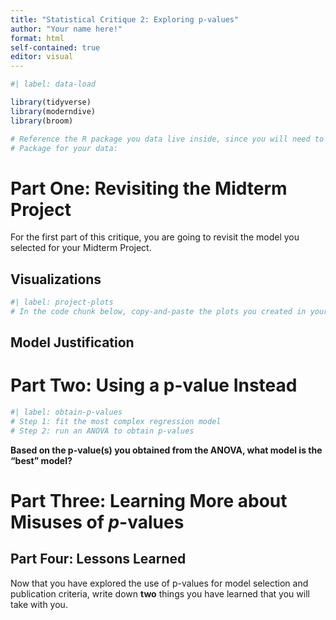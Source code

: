 ```yaml
---
title: "Statistical Critique 2: Exploring p-values"
author: "Your name here!"
format: html
self-contained: true
editor: visual
---
```


```r
#| label: data-load

library(tidyverse)
library(moderndive)
library(broom)

# Reference the R package you data live inside, since you will need to load that package in!
# Package for your data:

```

# Part One: Revisiting the Midterm Project

For the first part of this critique, you are going to revisit the model you selected for your Midterm Project.

## Visualizations

```r
#| label: project-plots
# In the code chunk below, copy-and-paste the plots you created in your Midterm Project.

```

## Model Justification
<!-- Justify (in 2-3 sentences) why you chose this model! -->



# Part Two: Using a p-value Instead

```r
#| label: obtain-p-values
# Step 1: fit the most complex regression model
# Step 2: run an ANOVA to obtain p-values

```

**Based on the p-value(s) you obtained from the ANOVA, what model is the "best" model?**



# Part Three: Learning More about Misuses of $p$-values

<!-- Note which (if any) of the ASA's p-value misinterpretations apply to the  -->
<!-- article by Tuan et al. -->
<!-- Make sure to JUSTIFY why you do / do not believe the p-values are misinterpreted! -->




## Part Four: Lessons Learned

Now that you have explored the use of p-values for model selection and publication criteria, write down **two** things you have learned that you will take with you.




